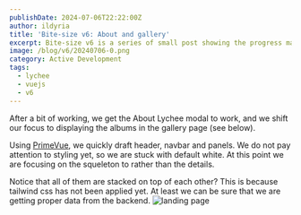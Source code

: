 ```yaml
---
publishDate: 2024-07-06T22:22:00Z
author: ildyria
title: 'Bite-size v6: About and gallery'
excerpt: Bite-size v6 is a series of small post showing the progress made on the development of the future version of Lychee.
image: /blog/v6/20240706-0.png
category: Active Development
tags:
  - lychee
  - vuejs
  - v6
---
```


After a bit of working, we get the About Lychee modal to work, and we shift our focus to displaying the albums in the gallery page (see below).

Using [PrimeVue](https://primevue.org/), we quickly draft header, navbar and panels.
We do not pay attention to styling yet, so we are stuck with default white.
At this point we are focusing on the squeleton to rather than the details.

Notice that all of them are stacked on top of each other? This is because tailwind css has not been applied yet.
At least we can be sure that we are getting proper data from the backend.
![landing page](/blog/v6/20240706-1.png)
